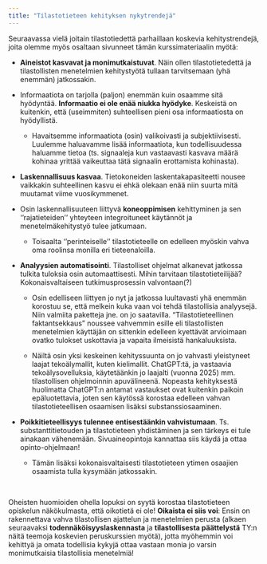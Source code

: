 ```yaml
---
title: "Tilastotieteen kehityksen nykytrendejä"
---
```


```{=html}
<!-- HUOM. 
* Lukujen numerointi: number_section: true tai false 
-->
```

<!-- Use JavaScript to Disable Right-Click -->

```{=html}
<script>
document.addEventListener('contextmenu', event => event.preventDefault());
</script>
```

<!-- Custom JavaScript for toggling code visibility -->

```{=html}
<script>
function toggleCode(id) {
  var x = document.getElementById(id);
  if (x.style.display === "none") {
    x.style.display = "block";
  } else {
    x.style.display = "none";
  }
}
</script>
```

```{=html}
<!-- Visibility selections. display: none;? 
  <style>

/* Initially hide elements */
.marginnotevideo {
  display: none;
}

.marginnote {
  display: none;
}

  </style>
-->
```

Seuraavassa vielä joitain tilastotiedettä parhaillaan koskevia kehitystrendejä, joita olemme myös osaltaan sivunneet tämän kurssimateriaalin myötä:

-   **Aineistot kasvavat ja monimutkaistuvat**. Näin ollen tilastotietedettä ja tilastollisten menetelmien kehitystyötä tullaan tarvitsemaan (yhä enemmän) jatkossakin.

-   Informaatiota on tarjolla (paljon) enemmän kuin osaamme sitä hyödyntää. **Informaatio ei ole enää niukka hyödyke**. Keskeistä on kuitenkin, että (useimmiten) suhteellisen pieni osa informaatiosta on hyödyllistä.

    -   Havaitsemme informaatiota (osin) valikoivasti ja subjektiivisesti. Luulemme haluavamme lisää informaatiota, kun todellisuudessa haluamme tietoa (ts. signaaleja kun vastaavasti kasvava määrä kohinaa yrittää vaikeuttaa tätä signaalin erottamista kohinasta).

-   **Laskennallisuus kasvaa**. Tietokoneiden laskentakapasiteetti nousee vaikkakin suhteellinen kasvu ei ehkä olekaan enää niin suurta mitä muutamat viime vuosikymmenet.

-   Osin laskennallisuuteen liittyvä **koneoppimisen** kehittyminen ja sen ''rajatieteiden'' yhteyteen integroituneet käytännöt ja menetelmäkehitystyö tulee jatkumaan.

    -   Toisaalta ''perinteiselle'' tilastotieteelle on edelleen myöskin vahva oma roolinsa monilla eri tieteenaloilla.

-   **Analyysien automatisointi**. Tilastolliset ohjelmat alkanevat jatkossa tulkita tuloksia osin automaattisesti. Mihin tarvitaan tilastotieteilijää? Kokonaisvaltaiseen tutkimusprosessin valvontaan(?)

    -   Osin edelliseen liittyen jo nyt ja jatkossa luultavasti yhä enemmän korostuu se, että melkein kuka vaan voi tehdä tilastollisia analyysejä. Niin valmiita paketteja jne. on jo saatavilla. "Tilastotieteellinen faktantsekkaus" noussee vahvemmin esille eli tilastollisten menetelmien käyttäjän on sittenkin edelleen kyettävät arvioimaan ovatko tulokset uskottavia ja vapaita ilmeisistä hankaluuksista.

    -   Näiltä osin yksi keskeinen kehityssuunta on jo vahvasti yleistyneet laajat tekoälymallit, kuten kielimallit. ChatGPT:tä, ja vastaavia tekoälysovelluksia, käytetäänkin jo laajalti (vuonna 2025) mm. tilastollisen ohjelmoinnin apuvälineenä. Nopeasta kehityksestä huolimatta ChatGPT:n antamat vastaukset ovat kuitenkin paikoin epäluotettavia, joten sen käytössä korostaa edelleen vahvan tilastotieteellisen osaamisen lisäksi substanssiosaaminen.

-   **Poikkitieteellisyys tulennee entisestäänkin vahvistumaan**. Ts. substanttitietouden ja tilastotieteen yhdistäminen ja sen tärkeys ei tule ainakaan vähenemään. Sivuaineopintoja kannattaa siis käydä ja ottaa opinto-ohjelmaan!

    -   Tämän lisäksi kokonaisvaltaisesti tilastotieteen ytimen osaajien osaamista tulla kysymään jatkossakin.

 

Oheisten huomioiden ohella lopuksi on syytä korostaa tilastotieteen opiskelun näkökulmasta, että oikotietä ei ole! **Oikaista ei siis voi**: Ensin on rakennettava vahva tilastollisen ajattelun ja menetelmien perusta (alkaen seuraavaksi **todennäköisyyslaskennasta** ja **tilastollisesta päättelystä** TY:n näitä teemoja koskevien peruskurssien myötä), jotta myöhemmin voi kehittyä ja omata todellisia kykyjä ottaa vastaan monia jo varsin monimutkaisia tilastollisia menetelmiä!

   
